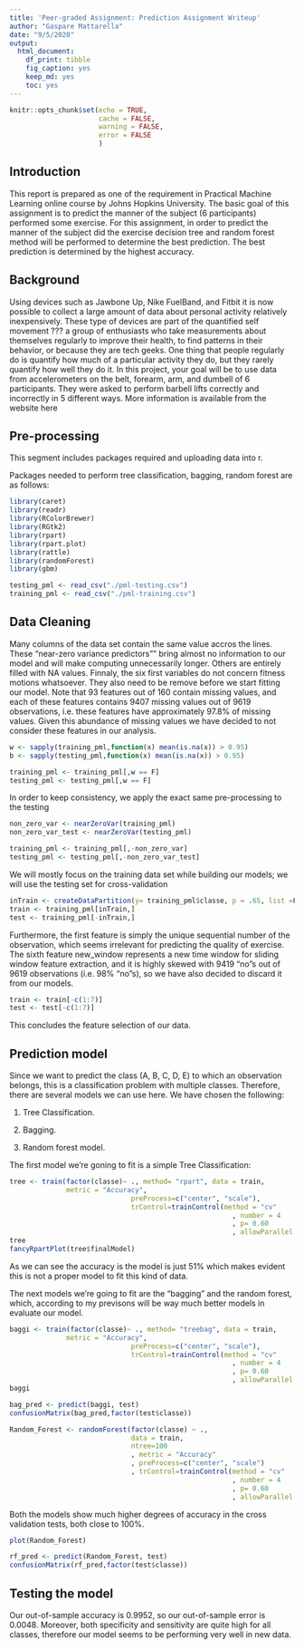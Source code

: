 ---
title: 'Peer-graded Assignment: Prediction Assignment Writeup'
author: "Gaspare Mattarella"
date: "9/5/2020"
output: 
  html_document: 
    df_print: tibble
    fig_caption: yes
    keep_md: yes
    toc: yes
---

```{r setup, include=FALSE}
knitr::opts_chunk$set(echo = TRUE, 
                      cache = FALSE,
                      warning = FALSE,
                      error = FALSE
                      )
```

## Introduction
This report is prepared as one of the requirement in Practical Machine Learning online course by Johns Hopkins University. The basic goal of this assignment is to predict the manner of the subject (6 participants) performed some exercise. For this assignment, in order to predict the manner of the subject did the exercise decision tree and random forest method will be performed to determine the best prediction. The best prediction is determined by the highest accuracy.

## Background
Using devices such as Jawbone Up, Nike FuelBand, and Fitbit it is now possible to collect a large amount of data about personal activity relatively inexpensively. These type of devices are part of the quantified self movement ??? a group of enthusiasts who take measurements about themselves regularly to improve their health, to find patterns in their behavior, or because they are tech geeks. One thing that people regularly do is quantify how much of a particular activity they do, but they rarely quantify how well they do it. In this project, your goal will be to use data from accelerometers on the belt, forearm, arm, and dumbell of 6 participants. They were asked to perform barbell lifts correctly and incorrectly in 5 different ways. More information is available from the website here

## Pre-processing
This segment includes packages required and uploading data into r.

Packages needed to perform tree classification, bagging, random forest are as follows:

```{r, echo=TRUE, include=TRUE}
library(caret)
library(readr)
library(RColorBrewer)
library(RGtk2)
library(rpart)
library(rpart.plot)
library(rattle)
library(randomForest)
library(gbm)
```
```{r fdfgr,include=FALSE}
testing_pml <- read_csv("./pml-testing.csv")
training_pml <- read_csv("./pml-training.csv")
```

## Data Cleaning

Many columns of the data set contain the same value accros the lines. These “near-zero variance predictors”" bring almost no information to our model and will make computing unnecessarily longer. Others are entirely filled with NA values. Finnaly, the six first variables do not concern fitness motions whatsoever. They also need to be remove before we start fitting our model.
Note that 93 features out of 160 contain missing values, and each of these features contains 9407 missing values out of 9619 observations, i.e. these features have approximately 97.8% of missing values. Given this abundance of missing values we have decided to not consider these features in our analysis.
```{r pressure, echo=TRUE}
w <- sapply(training_pml,function(x) mean(is.na(x)) > 0.95) 
b <- sapply(testing_pml,function(x) mean(is.na(x)) > 0.95)

training_pml <- training_pml[,w == F]
testing_pml <- testing_pml[,w == F]
```

In order to keep consistency, we apply the exact same pre-processing to the testing
```{r hgv, echo=FALSE}
non_zero_var <- nearZeroVar(training_pml)
non_zero_var_test <- nearZeroVar(testing_pml)

training_pml <- training_pml[,-non_zero_var]
testing_pml <- testing_pml[,-non_zero_var_test]
```

We will mostly focus on the training data set while building our models; we will use the testing set for cross-validation
```{r gf, echo=TRUE}
inTrain <- createDataPartition(y= training_pml$classe, p = .65, list =F)
train <- training_pml[inTrain,]
test <- training_pml[-inTrain,]
```
Furthermore, the first feature is simply the unique sequential number of the observation, which seems irrelevant for predicting the quality of exercise. The sixth feature new_window represents a new time window for sliding window feature extraction, and it is highly skewed with 9419 “no”s out of 9619 observations (i.e. 98% “no”s), so we have also decided to discard it from our models. 
```{r j, echo=TRUE}
train <- train[-c(1:7)]
test <- test[-c(1:7)]
```
This concludes the feature selection of our data.

## Prediction model
Since we want to predict the class (A, B, C, D, E) to which an observation belongs, this is a classification problem with multiple classes. Therefore, there are several models we can use here. We have chosen the following:

1. Tree Classification.

2. Bagging.

3. Random forest model.

The first model we're goning to fit is a simple Tree Classification:

```{r ftn }
tree <- train(factor(classe)~ ., method= "rpart", data = train,
              metric = "Accuracy", 
                              preProcess=c("center", "scale"),
                              trControl=trainControl(method = "cv"
                                                       , number = 4
                                                       , p= 0.60
                                                       , allowParallel = TRUE))
tree
fancyRpartPlot(tree$finalModel)
```
As we can see the accuracy is the model is just 51% which makes evident this is not a proper model to fit this kind of data.

The next models we're going to fit are the "bagging" and the random forest, which, according to my previsons will be way much better models in evaluate our model.

```{r ftnc }

baggi <- train(factor(classe)~ ., method= "treebag", data = train,
              metric = "Accuracy", 
                              preProcess=c("center", "scale"),
                              trControl=trainControl(method = "cv"
                                                       , number = 4
                                                       , p= 0.60
                                                       , allowParallel = TRUE))
baggi

bag_pred <- predict(baggi, test)
confusionMatrix(bag_pred,factor(test$classe))
```


```{r bu, echo=TRUE}

Random_Forest <- randomForest(factor(classe) ~ .,
                              data = train,
                              ntree=100
                              , metric = "Accuracy" 
                              , preProcess=c("center", "scale")
                              , trControl=trainControl(method = "cv"
                                                       , number = 4
                                                       , p= 0.60
                                                       , allowParallel = TRUE))

```

Both the models show much higher degrees of accuracy in the cross validation tests, both close to $100\%$. 
```{r d, echo=TRUE}
plot(Random_Forest)

rf_pred <- predict(Random_Forest, test)
confusionMatrix(rf_pred,factor(test$classe))
```
## Testing the model

Our out-of-sample accuracy is 0.9952, so our out-of-sample error is 0.0048. Moreover, both specificity and sensitivity are quite high for all classes, therefore our model seems to be performing very well in new data.


